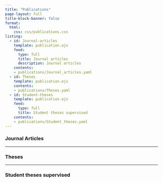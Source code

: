 ```yaml
---
title: "Publications"
page-layout: full
title-block-banner: false
format: 
  html: 
    css: css/publications.css
listing:
  - id: Journal-articles
    template: publication.ejs
    feed: 
      type: full
      title: Journal articles
      description: Journal articles 
    contents:
    - publications/Journal_articles.yaml
  - id: Theses
    template: publication.ejs
    contents:
    - publications/Theses.yaml
  - id: Student-theses
    template: publication.ejs
    feed:
      type: full
      title: Student theses supervised
    contents:
    - publications/Student_theses.yaml
---
```


### Journal Articles

:::{#Journal-articles}
:::

------------------------------------------------------------------------

### Theses

:::{#Theses}
:::

------------------------------------------------------------------------

### Student theses supervised

:::{Student-theses}
:::



